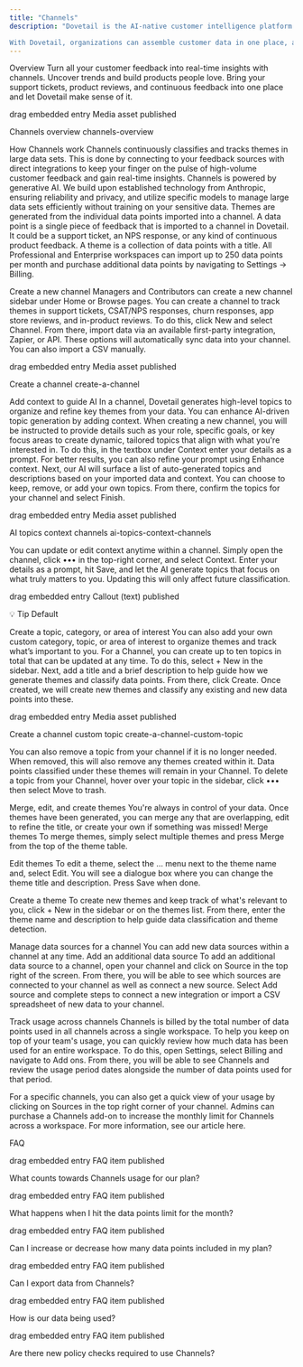 ```yaml
---
title: "Channels"
description: "Dovetail is the AI-native customer intelligence platform that helps organizations automate data aggregation, discover insights, and drive customer-centric decisions in one place.

With Dovetail, organizations can assemble customer data in one place, analyze qualitative data at scale, and act on important findings with stakeholders."
---
```

Overview
Turn all your customer feedback into real-time insights with channels. Uncover trends and build products people love. Bring your support tickets, product reviews, and continuous feedback into one place and let Dovetail make sense of it.

drag embedded entry
Media asset
published

Channels overview
channels-overview







How Channels work
Channels continuously classifies and tracks themes in large data sets. This is done by connecting to your feedback sources with direct integrations to keep your finger on the pulse of high-volume customer feedback and gain real-time insights.
Channels is powered by generative AI. We build upon established technology from Anthropic, ensuring reliability and privacy, and utilize specific models to manage large data sets efficiently without training on your sensitive data.
Themes are generated from the individual data points imported into a channel. A data point is a single piece of feedback that is imported to a channel in Dovetail. It could be a support ticket, an NPS response, or any kind of continuous product feedback. A theme is a collection of data points with a title.
All Professional and Enterprise workspaces can import up to 250 data points per month and purchase additional data points by navigating to Settings → Billing.




Create a new channel
Managers and Contributors can create a new channel sidebar under Home or Browse pages. You can create a channel to track themes in support tickets, CSAT/NPS responses, churn responses, app store reviews, and in-product reviews. 
To do this, click New and select Channel.
From there, import data via an available first-party integration, Zapier, or API. These options will automatically sync data into your channel. You can also import a CSV manually.


drag embedded entry
Media asset
published

Create a channel
create-a-channel







Add context to guide AI
In a channel, Dovetail generates high-level topics to organize and refine key themes from your data. You can enhance AI-driven topic generation by adding context. 
When creating a new channel, you will be instructed to provide details such as your role, specific goals, or key focus areas to create dynamic, tailored topics that align with what you're interested in. 
To do this, in the textbox under Context enter your details as a prompt. For better results, you can also refine your prompt using Enhance context.
Next, our AI will surface a list of auto-generated topics and descriptions based on your imported data and context. You can choose to keep, remove, or add your own topics. 
From there, confirm the topics for your channel and select Finish. 


drag embedded entry
Media asset
published

AI topics context channels
ai-topics-context-channels



You can update or edit context anytime within a channel. Simply open the channel, click ••• in the top-right corner, and select Context. Enter your details as a prompt, hit Save, and let the AI generate topics that focus on what truly matters to you. Updating this will only affect future classification. 

drag embedded entry
Callout (text)
published

💡 Tip
Default







Create a topic, category, or area of interest
You can also add your own custom category, topic, or area of interest to organize themes and track what’s important to you. For a Channel, you can create up to ten topics in total that can be updated at any time.
To do this, select + New in the sidebar.
Next, add a title and a brief description to help guide how we generate themes and classify data points.
From there, click Create. Once created, we will create new themes and classify any existing and new data points into these. 


drag embedded entry
Media asset
published

Create a channel custom topic
create-a-channel-custom-topic



You can also remove a topic from your channel if it is no longer needed. When removed, this will also remove any themes created within it. Data points classified under these themes will remain in your Channel.
To delete a topic from your Channel, hover over your topic in the sidebar, click ••• then select Move to trash.





Merge, edit, and create themes
You're always in control of your data. Once themes have been generated, you can merge any that are overlapping, edit to refine the title, or create your own if something was missed!
Merge themes
To merge themes, simply select multiple themes and press Merge from the top of the theme table.

Edit themes
To edit a theme, select the ... menu next to the theme name and, select Edit. You will see a dialogue box where you can change the theme title and description. Press Save when done.

Create a theme
To create new themes and keep track of what's relevant to you, click + New in the sidebar or on the themes list. 
From there, enter the theme name and description to help guide data classification and theme detection.





Manage data sources for a channel
You can add new data sources within a channel at any time. 
Add an additional data source
To add an additional data source to a channel, open your channel and click on Source in the top right of the screen. 
From there, you will be able to see which sources are connected to your channel as well as connect a new source. Select Add source and complete steps to connect a new integration or import a CSV spreadsheet of new data to your channel. 





Track usage across channels
Channels is billed by the total number of data points used in all channels across a single workspace. To help you keep on top of your team's usage, you can quickly review how much data has been used for an entire workspace.
To do this, open Settings, select Billing and navigate to Add ons. 
From there, you will be able to see Channels and review the usage period dates alongside the number of data points used for that period. 

For a specific channels, you can also get a quick view of your usage by clicking on Sources in the top right corner of your channel.
Admins can purchase a Channels add-on to increase the monthly limit for Channels across a workspace. For more information, see our article here. 




FAQ

drag embedded entry
FAQ item
published

What counts towards Channels usage for our plan?




drag embedded entry
FAQ item
published

What happens when I hit the data points limit for the month?




drag embedded entry
FAQ item
published

Can I increase or decrease how many data points included in my plan?




drag embedded entry
FAQ item
published

Can I export data from Channels?




drag embedded entry
FAQ item
published

How is our data being used?




drag embedded entry
FAQ item
published

Are there new policy checks required to use Channels?





